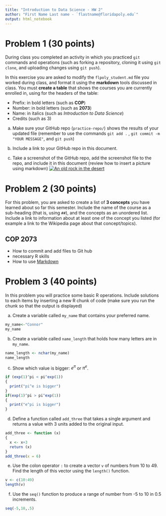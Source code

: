 ```yaml
---
title: "Introduction to Data Science - HW 2"
author: "First Name Last name - `flastname@floridapoly.edu`"
output: html_notebook
---
```




# Problem 1 (30 points)

During class you completed an activity in which you practiced `git` commands and operations (such as forking a repository, cloning it using `git clone`, and uploading changes using `git push`).

In this exercise you are asked to modify the `flpoly_student.md` file you worked during class, and format it using the **markdown** tools discussed in class. You must **create a table** that shows the courses you are currently enrolled in, using for the headers of the table: 

- Prefix: in bold letters (such as **COP**)
- Number: in bold letters (such as **2073**)
- Name: in italics (such as _Introduction to Data Science_)
- Credits (such as 3)

a. Make sure your GitHub repo (`practice-repo/`) shows the results of your updated file (remember to use the commands `git add .` , `git commit -m "YOUR MESSAGE"`, and `git push`) 

b. Include a link to your GitHub repo in this document.

c. Take a screenshot of the GitHub repo, add the screenshot file to the repo, and include it in this document (review how to insert a picture using markdown)
[![An old rock in the desert](C:\Users\Connor Hardee\Pictures\Saved Pictures\Screenshot for HW2.png "The link should work when you click the picture")](https://github.com/hoxtibals/practice-repo)

# Problem 2 (30 points)

For this problem, you are asked to create a list of **3 concepts** you have learned about so far this semester. Include the name of the course as a sub-heading (that is, using `##`), and the concepts as an unordered list. Include a link to information about at least one of the concept you listed (for example a link to the Wikipedia page about that concept/topics).


## COP 2073 
- How to commit and add files to Git hub
- necessary  R skills
- How to use [Markdown](https://www.markdownguide.org/basic-syntax/)

# Problem 3 (40 points)

In this problem you will practice some basic R operations. Include solutions to each items by inserting a new R chunk of code (make sure you run the chunk so that the output is displayed)

(a) Create a variable called `my_name` that contains your preferred name.
```r
my_name<-"Connor"
my_name
```

(b) Create a variable called `name_length` that holds how many letters are in `my_name`.
```r
name_length <- nchar(my_name)
name_length
```


(c) Show which value is bigger: $e^\pi$ or $\pi^e$. 
```r

if (exp(1)^pi < pi^exp(1))
{
  print("pi^e is bigger")
}
if(exp(1)^pi > pi^exp(1))
{
  print("e^pi is bigger")
}
```


(d) Define a function called `add_three` that takes a single argument and returns a value with 3 units added to the original input.
```r

add_three <- function (x)
{
  x <- x+3
  return (x)
}
add_three(x = 6)

```

(e) Use the colon operator `:` to create a vector `v` of numbers from 10 to 49. Find the length of this vector using the `length()` function.
```r
v <- c(10:49)
length(v)
```


(f) Use the `seq()` function to produce a range of number from -5 to 10 in 0.5 increments.

```r
seq(-5,10,.5)
```


